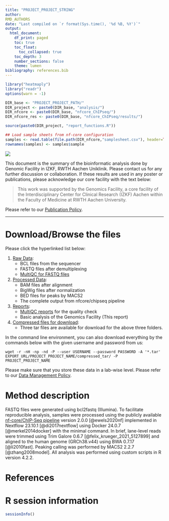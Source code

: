 ```yaml
---
title: "PROJECT_PROJECT_STRING"
author: 
RMD_AUTHORS
date: "Last compiled on `r format(Sys.time(), '%d %B, %Y')`"
output:
  html_document:
    df_print: paged
    toc: true
    toc_float:
      toc_collapsed: true
    toc_depth: 3
    number_sections: false
    theme: lumen
bibliography: references.bib
---
```


```r
library("heatmaply")
library("readr")
options(warn = -1)

DIR_base <- "PROJECT_PROJECT_PATH/"
DIR_project <- paste0(DIR_base, "analysis/")
DIR_nfcore <- paste0(DIR_base, "nfcore_ChIPseq/")
DIR_nfcore_res <- paste0(DIR_base, "nfcore_ChIPseq/results/")

source(paste0(DIR_project, "report_functions.R"))

## Load sample sheets from nf-core configuration
samples <- read.table(file.path(DIR_nfcore,"samplesheet.csv"), header=TRUE, sep = ",")
rownames(samples) <- samples$sample
```


![](RMD_INSTITUTE_LOGO)

This document is the summary of the bioinformatic analysis done by Genomic Facility in IZKF, RWTH Aachen Uniklinik. Please contact us for any further discussion or collaboration. If these results are used in any poster or publications, please acknowledge our core facility with the text below:

> This work was supported by the Genomics Facility, a core facility of the Interdisciplinary Center for Clinical Research (IZKF) Aachen within the Faculty of Medicine at RWTH Aachen University.

Please refer to our [Publication Policy](https://genomics.rwth-aachen.de/services/publication-policy/).


***

# Download/Browse the files

Please click the hyperlinked list below:

1. [Raw Data](EXPORT_URL/PROJECT_PROJECT_NAME/1_Raw_data): 
    * BCL files from the sequencer
    * FASTQ files after demultiplexing
    * [MultiQC for FASTQ files](EXPORT_URL/PROJECT_PROJECT_NAME/1_Raw_data/FASTQ_multiQC)
2. [Processed Data](EXPORT_URL/PROJECT_PROJECT_NAME/2_Processed_data): 
    * BAM files after alignment
    * BigWig files after normalization
    * BED files for peaks by MACS2
    * The complete output from nfcore/chipseq pipeline
3. [Reports](EXPORT_URL/PROJECT_PROJECT_NAME/3_Reports):
    * [MultiQC reports](EXPORT_URL/PROJECT_PROJECT_NAME/3_Reports/multiqc/multiqc_report.html) for the quality check
    * Basic analysis of the Genomics Facility (This report)
4. [Compressed files for download](EXPORT_URL/PROJECT_PROJECT_NAME/compressed_tar/):
    * Three tar files are available for download for the above three folders.
  
In the command line environment, you can also download everything by the commands below with the given username and password from us:

```
wget -r -nH -np -nd -P --user USERNAME --password PASSWORD -A '*.tar' EXPORT_URL/PROJECT_PROJECT_NAME/compressed_tar/ -P PROJECT_PROJECT_NAME
```

Please make sure that you store these data in a lab-wise level. Please refer to our [Data Management Policy](https://genomics.rwth-aachen.de/services/data-management-policy/).

# Method description

FASTQ files were generated using bcl2fastq (Illumina). To facilitate reproducible analysis, samples were processed using the publicly available [nf-core/ChIP-Seq pipeline](https://nf-co.re/chipseq/) version 2.0.0 [@ewels2020nf] implemented in Nextflow 23.10.1 [@di2017nextflow] using Docker 24.0.7 [@merkel2014docker] with the minimal command. In brief, lane-level reads were trimmed using Trim Galore 0.6.7 [@felix_krueger_2021_5127899] and aligned to the human genome (GRCh38.v44) using BWA 0.7.17 [@li2010fast]. Peaking calling was performed by MACS2 2.2.7 [@zhang2008model]. All analysis was performed using custom scripts in R version 4.2.2. 


# References

<div id="refs"></div>


# R session information

```r
sessionInfo()
```